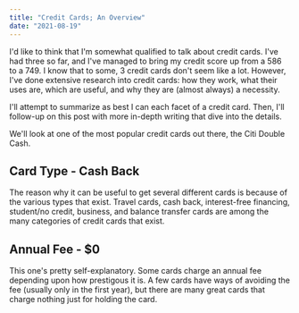```yaml
---
title: "Credit Cards; An Overview"
date: "2021-08-19"
---
```


I'd like to think that I'm somewhat qualified to talk about credit cards. I've had three so far,
and I've managed to bring my credit score up from a 586 to a 749. I know that to some, 3 credit cards
don't seem like a lot. However, I've done extensive research into credit cards: how they work,
what their uses are, which are useful, and why they are (almost always) a necessity.

I'll attempt to summarize as best I can each facet of a credit card. Then, I'll
follow-up on this post with more in-depth writing that dive into the details.

We'll look at one of the most popular credit cards out there, the Citi Double Cash.

<h2>Card Type - Cash Back</h2>
The reason why it can be useful to get several different cards is because of the
various types that exist. Travel cards, cash back, interest-free financing, student/no
credit, business, and balance transfer cards are among the many categories of credit
cards that exist.
<h2>Annual Fee - $0</h2>
This one's pretty self-explanatory. Some cards charge an annual fee depending upon
how prestigous it is. A few cards have ways of avoiding the fee (usually only in
the first year), but there are many great cards that charge nothing just for holding
the card.
